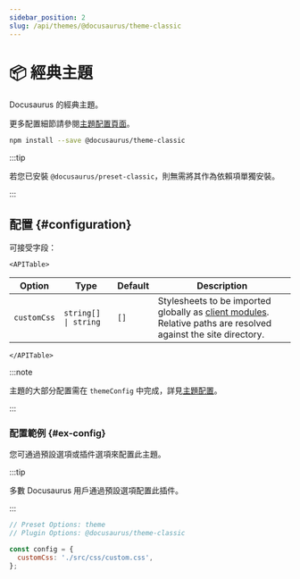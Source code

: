 ```yaml
---
sidebar_position: 2
slug: /api/themes/@docusaurus/theme-classic
---
```


# 📦 經典主題


Docusaurus 的經典主題。

更多配置細節請參閱[主題配置頁面](theme-configuration.mdx)。

```bash npm2yarn
npm install --save @docusaurus/theme-classic
```

:::tip

若您已安裝 `@docusaurus/preset-classic`，則無需將其作為依賴項單獨安裝。

:::

## 配置 {#configuration}

可接受字段：

```mdx-code-block
<APITable>
```

| Option | Type | Default | Description |
| --- | --- | --- | --- |
| `customCss` | <code>string[] \| string</code> | `[]` | Stylesheets to be imported globally as [client modules](../../advanced/client.mdx#client-modules). Relative paths are resolved against the site directory. |

```mdx-code-block
</APITable>
```

:::note

主題的大部分配置需在 `themeConfig` 中完成，詳見[主題配置](./theme-configuration.mdx)。

:::

### 配置範例 {#ex-config}

您可通過預設選項或插件選項來配置此主題。

:::tip

多數 Docusaurus 用戶通過預設選項配置此插件。

:::

```js config-tabs
// Preset Options: theme
// Plugin Options: @docusaurus/theme-classic

const config = {
  customCss: './src/css/custom.css',
};
```